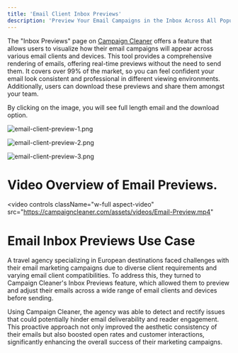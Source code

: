 ```yaml
---
title: 'Email Client Inbox Previews'
description: 'Preview Your Email Campaigns in the Inbox Across All Popular Devices and Clients!.'
---
```


The "Inbox Previews" page on [Campaign Cleaner](https://campaigncleaner.com) offers a feature that allows users to visualize how their email campaigns will appear across various email clients and devices. This tool provides a comprehensive rendering of emails, offering real-time previews without the need to send them. It covers over 99% of the market, so you can feel confident your email look consistent and professional in different viewing environments. Additionally, users can download these previews and share them amongst your team.

By clicking on the image, you will see full length email and the download option. 

![email-client-preview-1.png](/images/email-client-preview-1.png)

![email-client-preview-2.png](/images/email-client-preview-2.png)

![email-client-preview-3.png](/images/email-client-preview-3.png)

# Video Overview of Email Previews.
<video
  controls
  className="w-full aspect-video"
  src="https://campaigncleaner.com/assets/videos/Email-Preview.mp4"
></video>


# Email Inbox Previews Use Case

<Note>
A travel agency specializing in European destinations faced challenges with their email marketing campaigns due to diverse client requirements and varying email client compatibilities. To address this, they turned to Campaign Cleaner's Inbox Previews feature, which allowed them to preview and adjust their emails across a wide range of email clients and devices before sending.

Using Campaign Cleaner, the agency was able to detect and rectify issues that could potentially hinder email deliverability and reader engagement. This proactive approach not only improved the aesthetic consistency of their emails but also boosted open rates and customer interactions, significantly enhancing the overall success of their marketing campaigns.
</Note>
